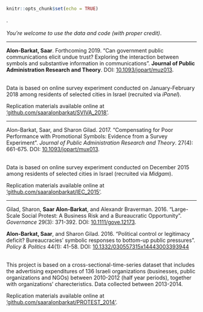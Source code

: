 ```{r setup, include=FALSE}
knitr::opts_chunk$set(echo = TRUE)
```

.
<br><br>
*You're welcome to use the data and code (with proper credit)*.

---

**Alon-Barkat, Saar**. Forthcoming 2019. "Can government public communications elicit undue trust? Exploring the interaction between symbols and substantive information in communications". **Journal of Public Administration Research and Theory**. DOI: [10.1093/jopart/muz013](https://doi.org/10.1093/jopart/muz013).

<br>
Data is based on online survey experiment conducted on January-February 2018 among residents of selected cities in Israel (recruited via *iPanel*). 

Replication materials available online at ['github.com/saaralonbarkat/SVIVA_2018'](https://github.com/saaralonbarkat/SVIVA_2018). 

---

Alon-Barkat, Saar, and Sharon Gilad. 2017. "Compensating for Poor Performance with Promotional Symbols: Evidence from a Survey Experiment". *Journal of Public Administration Research and Theory*. 27(4): 661-675. DOI: [10.1093/jopart/mux013](https://doi.org/10.1093/jopart/mux013).  

<br>
Data is based on online survey experiment conducted on December 2015 among residents of selected cities in Israel (recruited via *Midgam*).

Replication materials available online at ['github.com/saaralonbarkat/IEC_2015'](https://github.com/saaralonbarkat/IEC_2015). 

---


Gilad, Sharon, **Saar Alon-Barkat**, and Alexandr Braverman. 2016. "Large-Scale Social Protest: A Business Risk and a Bureaucratic Opportunity". *Governance* 29(3): 371-392. DOI: [10.1111/gove.12173](https://doi.org/10.1111/gove.12173).  

**Alon-Barkat, Saar**, and Sharon Gilad. 2016. "Political control or legitimacy deficit? Bureaucracies' symbolic responses to bottom-up public pressures". *Policy & Politics* 44(1): 41-58. DOI: [10.1332/030557315x14443003393944](https://doi.org/10.1332/030557315x14443003393944)

<br>
This project is based on a cross-sectional-time-series dataset that includes the advertising expenditures of 136 Israeli organizations (businesses, public organizations and NGOs) between 2010-2012 (half year periods), together with organizations' charecteristics. Data collected between 2013-2014.  

Replication materials available online at ['github.com/saaralonbarkat/PROTEST_2014'](https://github.com/saaralonbarkat/PROTEST_2014). 

